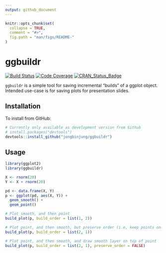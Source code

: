 ```yaml
---
output: github_document
---
```


<!-- README.md is generated from README.Rmd. Please edit that file -->

```r
knitr::opts_chunk$set(
  collapse = TRUE,
  comment = "#>",
  fig.path = "man/figs/README-"
)
```

# ggbuildr

[![Build Status](https://travis-ci.org/jongbinjung/ggbuildr.svg?branch=master)](https://travis-ci.org/jongbinjung/ggbuildr)
[![Code Coverage](https://codecov.io/gh/jongbinjung/ggbuildr/branch/master/graph/badge.svg)](https://codecov.io/gh/jongbinjung/ggbuildr)
[![CRAN_Status_Badge](http://www.r-pkg.org/badges/version/datree)](http://cran.r-project.org/package=datree)

`ggbuildr` is a simple tool for saving incremental "builds" of a ggplot object.
Intended use-case is for saving plots for presentation slides.

## Installation

To install from GitHub:

```r
# Currently only available as development version from Github
# install.packages("devtools")
devtools::install_github("jongbinjung/ggbuildr")
```

## Usage

```r
library(ggplot2)
library(ggbuildr)

X <- rnorm(20)
Y <- X + rnorm(20)

pd <- data.frame(X, Y)
p <- ggplot(pd, aes(X, Y)) +
  geom_smooth() +
  geom_point()

# Plot smooth, and then point
build_plot(p, build_order = list(1, 2))

# Plot point, and then smooth, but preserve order (i.e, keep points on top)
build_plot(p, build_order = list(2, 1))

# Plot point, and then smooth, and draw smooth layer on top of point
build_plot(p, build_order = list(2, 1), preserve_order = FALSE)
```


